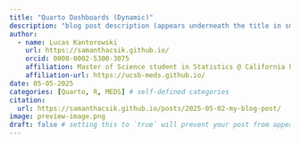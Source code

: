 ```yaml
---
title: "Quarto Dashboards (Dynamic)"
description: "blog post description (appears underneath the title in smaller text) which is included on the listing page"
author:
  - name: Lucas Kantorowski
    url: https://samanthacsik.github.io/
    orcid: 0000-0002-5300-3075
    affiliation: Master of Science student in Statistics @ California Polytechnic State University
    affiliation-url: https://ucsb-meds.github.io/ 
date: 05-05-2025
categories: [Quarto, R, MEDS] # self-defined categories
citation: 
  url: https://samanthacsik.github.io/posts/2025-05-02-my-blog-post/ 
image: preview-image.png
draft: false # setting this to `true` will prevent your post from appearing on your listing page until you're ready!
---
```


